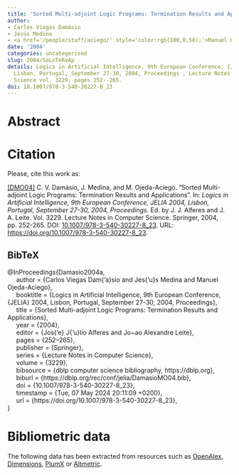 ```yaml
---
title: 'Sorted Multi-adjoint Logic Programs: Termination Results and Applications'
author:
- Carlos Viegas Damásio
- Jesús Medina
- <a href='/people/staff/aciego/' style='color:rgb(100,0,50);'>Manuel Ojeda-Aciego</a>
date: '2004'
categories: uncategorised
slug: 2004/SoLoTeReAp
details: Logics in Artificial Intelligence, 9th European Conference, {JELIA} 2004,
  Lisbon, Portugal, September 27-30, 2004, Proceedings , Lecture Notes in Computer
  Science vol. 3229, pages 252--265.
doi: 10.1007/978-3-540-30227-8_23
---
```




# Abstract










# Citation
Please, cite this work as:


<a name=bib-Damasio2004a></a>[[DMO04]](#cite-Damasio2004a) C. V. Damásio, J. Medina, and M. Ojeda-Aciego. “Sorted Multi-adjoint Logic Programs: Termination Results and Applications”. In: _Logics in Artificial Intelligence, 9th European Conference, JELIA 2004, Lisbon, Portugal, September 27-30, 2004, Proceedings_. Ed. by J. J. Alferes and J. A. Leite. Vol. 3229. Lecture Notes in Computer Science. Springer, 2004, pp. 252-265. DOI: [10.1007/978-3-540-30227-8\_23](https://doi.org/10.1007%2F978-3-540-30227-8%5C_23). URL: [https://doi.org/10.1007/978-3-540-30227-8\_23](https://doi.org/10.1007/978-3-540-30227-8\_23).

::: {.callout-note appearance="minimal" collapse=true}

## BibTeX

@InProceedings{Damasio2004a,<br>&nbsp;&nbsp;&nbsp;&nbsp;  author = {Carlos Viegas Dam{\a'a}sio and Jes{\a'u}s Medina and Manuel Ojeda-Aciego},<br>&nbsp;&nbsp;&nbsp;&nbsp;  booktitle = {Logics in Artificial Intelligence, 9th European Conference, {JELIA} 2004, Lisbon, Portugal, September 27-30, 2004, Proceedings},<br>&nbsp;&nbsp;&nbsp;&nbsp;  title = {Sorted Multi-adjoint Logic Programs: Termination Results and Applications},<br>&nbsp;&nbsp;&nbsp;&nbsp;  year = {2004},<br>&nbsp;&nbsp;&nbsp;&nbsp;  editor = {Jos{\a'e} J{\a'u}lio Alferes and Jo~ao Alexandre Leite},<br>&nbsp;&nbsp;&nbsp;&nbsp;  pages = {252--265},<br>&nbsp;&nbsp;&nbsp;&nbsp;  publisher = {Springer},<br>&nbsp;&nbsp;&nbsp;&nbsp;  series = {Lecture Notes in Computer Science},<br>&nbsp;&nbsp;&nbsp;&nbsp;  volume = {3229},<br>&nbsp;&nbsp;&nbsp;&nbsp;  bibsource = {dblp computer science bibliography, https://dblp.org},<br>&nbsp;&nbsp;&nbsp;&nbsp;  biburl = {https://dblp.org/rec/conf/jelia/DamasioMO04.bib},<br>&nbsp;&nbsp;&nbsp;&nbsp;  doi = {10.1007/978-3-540-30227-8\_23},<br>&nbsp;&nbsp;&nbsp;&nbsp;  timestamp = {Tue, 07 May 2024 20:11:09 +0200},<br>&nbsp;&nbsp;&nbsp;&nbsp;  url = {https://doi.org/10.1007/978-3-540-30227-8\_23},<br>}

:::



# Bibliometric data


The following data has been extracted from resources such as [OpenAlex](https://openalex.org/), [Dimensions](https://app.dimensions.ai/), [PlumX](https://www.elsevier.com/insights/metrics/plumx) or [Altmetric](https://www.altmetric.com/).

<div style="display: flex; justify-content: center; align-items: center; height: 100%;">
<span class="__dimensions_badge_embed__" data-doi="10.1007/978-3-540-30227-8_23" data-legend="always"></span></div><script async src="https://badge.dimensions.ai/badge.js" charset="utf-8"></script>

<div style="display: flex; justify-content: center; align-items: center; height: 100%;">
<a href="https://plu.mx/plum/a/?doi=10.1007/978-3-540-30227-8_23" class="plumx-details" data-site="plum" data-hide-when-empty="true">Sorted Multi-adjoint Logic Programs: Termination Results and Applications</a></div>

<div style="display: flex; justify-content: center; align-items: center; height: 100%;">
<script type="text/javascript" src="https://d1bxh8uas1mnw7.cloudfront.net/assets/embed.js"></script><div data-badge-type="medium-donut" class="altmetric-embed" data-badge-details="right" data-doi="10.1007/978-3-540-30227-8_23"></div></div>


## Cites

The following graph plots the number of cites received by this work from its publication, on a yearly basis.

```r
#| echo: false
#| results: asis
#| warning: false
#| message: false
source(here::here('scripts', 'manage_publications.R'))
df <- readRDS('citation_history.rds')
plot_citation_history(df)
```



## Papers citing this work

The following is a non-exhaustive list of papers that cite this work:


<a name=bib-Dam_sio_2004></a>[[1]](#cite-Dam_sio_2004) C. V. Damásio, J. Medina, and M. Ojeda-Aciego. “Sorted Multi-adjoint Logic Programs: Termination Results and Applications”. In: _Logics in Artificial Intelligence_. Springer Berlin Heidelberg, 2004, p. 252–265. ISBN: 9783540302278. DOI: [10.1007/978-3-540-30227-8_23](https://doi.org/10.1007%2F978-3-540-30227-8_23). URL: [http://dx.doi.org/10.1007/978-3-540-30227-8_23](http://dx.doi.org/10.1007/978-3-540-30227-8_23).

<a name=bib-Damasio_2006></a>[[2]](#cite-Damasio_2006) C. Damasio, J. Medina, and M. Ojeda-Aciego. “A Tabulation Proof Procedure for First-order Residuated Logic Programs: Soundness, Completeness and Optimizations”. In: _2006 IEEE International Conference on Fuzzy Systems_. IEEE, 2006, p. 2004–2011. DOI: [10.1109/fuzzy.2006.1681978](https://doi.org/10.1109%2Ffuzzy.2006.1681978). URL: [http://dx.doi.org/10.1109/fuzzy.2006.1681978](http://dx.doi.org/10.1109/fuzzy.2006.1681978).

<a name=bib-Dam_sio_2007></a>[[3]](#cite-Dam_sio_2007) C. Damásio, J. Medina, and M. Ojeda-Aciego. “Termination of logic programs with imperfect information: applications and query procedure”. In: _Journal of Applied Logic_ 5.3 (Sep. 2007), p. 435–458. ISSN: 1570-8683. DOI: [10.1016/j.jal.2006.03.004](https://doi.org/10.1016%2Fj.jal.2006.03.004). URL: [http://dx.doi.org/10.1016/j.jal.2006.03.004](http://dx.doi.org/10.1016/j.jal.2006.03.004).

<a name=bib-Eugenia_Cornejo_2013></a>[[4]](#cite-Eugenia_Cornejo_2013) M. Eugenia Cornejo, J. Medina, and E. Ramírez. “A comparative study of adjoint triples”. In: _Fuzzy Sets and Systems_ 211 (Jan. 2013), p. 1–14. ISSN: 0165-0114. DOI: [10.1016/j.fss.2012.05.004](https://doi.org/10.1016%2Fj.fss.2012.05.004). URL: [http://dx.doi.org/10.1016/j.fss.2012.05.004](http://dx.doi.org/10.1016/j.fss.2012.05.004).

<a name=bib-Janssen_2008></a>[[5]](#cite-Janssen_2008) J. Janssen, S. Heymans, D. Vermeir, et al. “Compiling Fuzzy Answer Set Programs to Fuzzy Propositional Theories”. In: _Logic Programming_. Springer Berlin Heidelberg, 2008, p. 362–376. ISBN: 9783540899822. DOI: [10.1007/978-3-540-89982-2_34](https://doi.org/10.1007%2F978-3-540-89982-2_34). URL: [http://dx.doi.org/10.1007/978-3-540-89982-2_34](http://dx.doi.org/10.1007/978-3-540-89982-2_34).

<a name=bib-Janssen_2012></a>[[6]](#cite-Janssen_2012) J. Janssen, S. Schockaert, D. Vermeir, et al. “A core language for fuzzy answer set programming”. In: _International Journal of Approximate Reasoning_ 53.4 (Jun. 2012), p. 660–692. ISSN: 0888-613X. DOI: [10.1016/j.ijar.2012.01.005](https://doi.org/10.1016%2Fj.ijar.2012.01.005). URL: [http://dx.doi.org/10.1016/j.ijar.2012.01.005](http://dx.doi.org/10.1016/j.ijar.2012.01.005).

<a name=bib-Janssen_2009></a>[[7]](#cite-Janssen_2009) J. Janssen, S. Schockaert, D. Vermeir, et al. “General Fuzzy Answer Set Programs”. In: _Fuzzy Logic and Applications_. Springer Berlin Heidelberg, 2009, p. 352–359. ISBN: 9783642022821. DOI: [10.1007/978-3-642-02282-1_44](https://doi.org/10.1007%2F978-3-642-02282-1_44). URL: [http://dx.doi.org/10.1007/978-3-642-02282-1_44](http://dx.doi.org/10.1007/978-3-642-02282-1_44).

<a name=bib-JANSSEN_2011></a>[[8]](#cite-JANSSEN_2011) J. JANSSEN, D. VERMEIR, S. SCHOCKAERT, et al. “Reducing fuzzy answer set programming to model finding in fuzzy logics”. In: _Theory and Practice of Logic Programming_ 12.6 (Jun. 2011), p. 811–842. ISSN: 1475-3081. DOI: [10.1017/s1471068411000093](https://doi.org/10.1017%2Fs1471068411000093). URL: [http://dx.doi.org/10.1017/s1471068411000093](http://dx.doi.org/10.1017/s1471068411000093).

<a name=bib-Juli_n_2009></a>[[9]](#cite-Juli_n_2009) P. Julián, G. Moreno, and J. Penabad. “An improved reductant calculus using fuzzy partial evaluation techniques”. In: _Fuzzy Sets and Systems_ 160.2 (Jan. 2009), p. 162–181. ISSN: 0165-0114. DOI: [10.1016/j.fss.2008.05.006](https://doi.org/10.1016%2Fj.fss.2008.05.006). URL: [http://dx.doi.org/10.1016/j.fss.2008.05.006](http://dx.doi.org/10.1016/j.fss.2008.05.006).

<a name=bib-Kuhr_2015></a>[[10]](#cite-Kuhr_2015) T. Kuhr and V. Vychodil. “Fuzzy logic programming reduced to reasoning with attribute implications”. In: _Fuzzy Sets and Systems_ 262 (Mar. 2015), p. 1–20. ISSN: 0165-0114. DOI: [10.1016/j.fss.2014.04.013](https://doi.org/10.1016%2Fj.fss.2014.04.013). URL: [http://dx.doi.org/10.1016/j.fss.2014.04.013](http://dx.doi.org/10.1016/j.fss.2014.04.013).

<a name=bib-Medina_Moreno_2013></a>[[11]](#cite-Medina_Moreno_2013) J. Medina-Moreno, M. Ojeda-Aciego, and J. Ruiz-Calviño. “Concept-Forming Operators on Multilattices”. In: _Formal Concept Analysis_. Springer Berlin Heidelberg, 2013, p. 203–215. ISBN: 9783642383175. DOI: [10.1007/978-3-642-38317-5_13](https://doi.org/10.1007%2F978-3-642-38317-5_13). URL: [http://dx.doi.org/10.1007/978-3-642-38317-5_13](http://dx.doi.org/10.1007/978-3-642-38317-5_13).

<a name=bib-Medina_2007></a>[[12]](#cite-Medina_2007) J. Medina, M. Ojeda-Aciego, and J. Ruiz-Calviño. “Fuzzy logic programming via multilattices”. In: _Fuzzy Sets and Systems_ 158.6 (Mar. 2007), p. 674–688. ISSN: 0165-0114. DOI: [10.1016/j.fss.2006.11.006](https://doi.org/10.1016%2Fj.fss.2006.11.006). URL: [http://dx.doi.org/10.1016/j.fss.2006.11.006](http://dx.doi.org/10.1016/j.fss.2006.11.006).

<a name=bib-Schockaert_2012></a>[[13]](#cite-Schockaert_2012) S. Schockaert, J. Janssen, and D. Vermeir. “Fuzzy Equilibrium Logic: Declarative Problem Solving in Continuous Domains”. In: _ACM Transactions on Computational Logic_ 13.4 (Oct. 2012), p. 1–39. ISSN: 1557-945X. DOI: [10.1145/2362355.2362361](https://doi.org/10.1145%2F2362355.2362361). URL: [http://dx.doi.org/10.1145/2362355.2362361](http://dx.doi.org/10.1145/2362355.2362361).

<a name=bib-Schockaert_2009></a>[[14]](#cite-Schockaert_2009) S. Schockaert, J. Janssen, D. Vermeir, et al. “Answer Sets in a Fuzzy Equilibrium Logic”. In: _Web Reasoning and Rule Systems_. Springer Berlin Heidelberg, 2009, p. 135–149. ISBN: 9783642050824. DOI: [10.1007/978-3-642-05082-4_10](https://doi.org/10.1007%2F978-3-642-05082-4_10). URL: [http://dx.doi.org/10.1007/978-3-642-05082-4_10](http://dx.doi.org/10.1007/978-3-642-05082-4_10).

<a name=bib-Straccia_2006></a>[[15]](#cite-Straccia_2006) U. Straccia. “Chapter 7 Uncertainty and description logic programs over lattices”. In: _Fuzzy Logic and the Semantic Web_. Elsevier, 2006, p. 115–133. DOI: [10.1016/s1574-9576(06)80009-2](https://doi.org/10.1016%2Fs1574-9576%2806%2980009-2). URL: [http://dx.doi.org/10.1016/s1574-9576(06)80009-2](http://dx.doi.org/10.1016/s1574-9576(06)80009-2).

<a name=bib-Straccia_2008></a>[[16]](#cite-Straccia_2008) U. Straccia. “Managing Uncertainty and Vagueness in Description Logics, Logic Programs and Description Logic Programs”. In: _Reasoning Web_. Springer Berlin Heidelberg, 2008, p. 54–103. ISBN: 9783540856580. DOI: [10.1007/978-3-540-85658-0_2](https://doi.org/10.1007%2F978-3-540-85658-0_2). URL: [http://dx.doi.org/10.1007/978-3-540-85658-0_2](http://dx.doi.org/10.1007/978-3-540-85658-0_2).

<a name=bib-Straccia_2005></a>[[17]](#cite-Straccia_2005) U. Straccia. “Query Answering in Normal Logic Programs Under Uncertainty”. In: _Symbolic and Quantitative Approaches to Reasoning with Uncertainty_. Springer Berlin Heidelberg, 2005, p. 687–700. ISBN: 9783540318880. DOI: [10.1007/11518655_58](https://doi.org/10.1007%2F11518655_58). URL: [http://dx.doi.org/10.1007/11518655_58](http://dx.doi.org/10.1007/11518655_58).

<a name=bib-Straccia_20051></a>[[18]](#cite-Straccia_20051) U. Straccia. “Uncertainty Management in Logic Programming: Simple and Effective Top-Down Query Answering”. In: _Knowledge-Based Intelligent Information and Engineering Systems_. Springer Berlin Heidelberg, 2005, p. 753–760. ISBN: 9783540319863. DOI: [10.1007/11552451_103](https://doi.org/10.1007%2F11552451_103). URL: [http://dx.doi.org/10.1007/11552451_103](http://dx.doi.org/10.1007/11552451_103).

<a name=bib-Straccia_2012></a>[[19]](#cite-Straccia_2012) U. Straccia and N. Madrid. “A top-k query answering procedure for fuzzy logic programming”. In: _Fuzzy Sets and Systems_ 205 (Oct. 2012), p. 1–29. ISSN: 0165-0114. DOI: [10.1016/j.fss.2012.01.016](https://doi.org/10.1016%2Fj.fss.2012.01.016). URL: [http://dx.doi.org/10.1016/j.fss.2012.01.016](http://dx.doi.org/10.1016/j.fss.2012.01.016).

<a name=bib-Van_Nieuwenborgh_2007></a>[[20]](#cite-Van_Nieuwenborgh_2007) D. Van Nieuwenborgh, M. De Cock, and D. Vermeir. “An introduction to fuzzy answer set programming”. In: _Annals of Mathematics and Artificial Intelligence_ 50.3–4 (Jul. 2007), p. 363–388. ISSN: 1573-7470. DOI: [10.1007/s10472-007-9080-3](https://doi.org/10.1007%2Fs10472-007-9080-3). URL: [http://dx.doi.org/10.1007/s10472-007-9080-3](http://dx.doi.org/10.1007/s10472-007-9080-3).

<a name=bib-Van_Nieuwenborgh_2006></a>[[21]](#cite-Van_Nieuwenborgh_2006) D. Van Nieuwenborgh, M. De Cock, and D. Vermeir. “Fuzzy Answer Set Programming”. In: _Logics in Artificial Intelligence_. Springer Berlin Heidelberg, 2006, p. 359–372. ISBN: 9783540396277. DOI: [10.1007/11853886_30](https://doi.org/10.1007%2F11853886_30). URL: [http://dx.doi.org/10.1007/11853886_30](http://dx.doi.org/10.1007/11853886_30).

